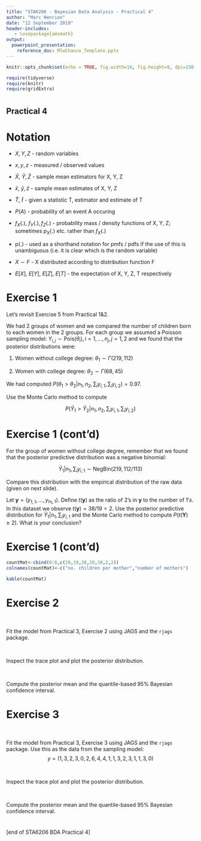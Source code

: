 ---
title: "STA6206 - Bayesian Data Analysis - Practical 4"
author: "Marc Henrion"
date: "12 September 2019"
header-includes:
   - \usepackage{amsmath}
output:
  powerpoint_presentation:
    reference_doc: MlwChanco_Template.pptx
---

```{r setup, include=FALSE, echo=F}
knitr::opts_chunk$set(echo = TRUE, fig.width=16, fig.height=9, dpi=150, highlight=T)

require(tidyverse)
require(knitr)
require(gridExtra)
```


#

## Practical 4

# Notation

* $X, Y, Z$ - random variables

* $x, y, z$ - measured / observed values

* $\bar{X}$, $\bar{Y}, \bar{Z}$ - sample mean estimators for X, Y, Z

* $\bar{x}$, $\bar{y}, \bar{z}$ - sample mean estimates of X, Y, Z

* $\hat{T}$, $\hat{t}$ - given a statistic T, estimator and estimate of T

* $P(A)$ - probability of an event A occuring

* $f_X(.)$, $f_Y(.), f_Z(.)$ - probability mass / density functions of X, Y, Z; sometimes $p_X(.)$ etc. rather than $f_X(.)$

* p(.) - used as a shorthand notation for pmfs / pdfs if the use of this is unambiguous (i.e. it is clear which is the random variable) 

* $X\sim F$ - X distributed according to distribution function F

* $E[X]$, $E[Y]$, $E[Z]$, $E[T]$ - the expectation of X, Y, Z, T respectively



# Exercise 1

Let's revisit Exercise 5 from Practical 1&2.

We had 2 groups of women and we compared the number of children born to each women in the 2 groups. For each group we assumed a Poisson sampling model: $Y_{i,j}\sim\mbox{Pois}(\theta_i), i=1,\ldots,n_j, j=1,2$ and we found that the posterior distributions were:

1. Women without college degree: $\theta_1\sim\Gamma(219,112)$

2. Women with college degree: $\theta_2\sim\Gamma(68,45)$

We had computed $P(\theta_1>\theta_2|n_1,n_2,\sum_iy_{i,1},\sum_i y_{i,2})=0.97$.

Use the Monte Carlo method to compute

$$P(\tilde{Y}_1>\tilde{Y}_2|n_1,n_2,\sum_iy_{i,1},\sum_i y_{i,2})$$


# Exercise 1 (cont'd)

For the group of women without college degree, remember that we found that the posterior predictive distribution was a negative binomial:

$$
\tilde{Y}_1|n_1,\sum_i y_{i,1}\sim\mbox{NegBin}(219,112/113)
$$

Compare this distribution with the empirical distribution of the raw data (given on next slide).

Let $\mathbf{y}=(y_{1,1},\ldots,y_{n_1,1})$. Define $t(\mathbf{y})$ as the ratio of 2's in $\mathbf{y}$ to the number of $1's$. In this dataset we observe $t(\mathbf{y})=38/19=2$. Use the posterior predictive distribution for $\tilde{Y}_1|n_1,\sum_i y_{i,1}$ and the Monte Carlo method to compute $P(t(\mathbf{Y})\geq2)$. What is your conclusion?


# Exercise 1 (cont'd)

```{r, echo=F}
countMat<-cbind(0:6,c(20,19,38,20,10,2,2))
colnames(countMat)<-c("no. children per mother","number of mothers")

kable(countMat)
```

# Exercise 2

$$\,$$

Fit the model from Practical 3, Exercise 2 using JAGS and the `rjags` package.

$$\,$$

Inspect the trace plot and plot the posterior distribution.

$$\,$$

Compute the posterior mean and the quantile-based 95% Bayesian confidence interval.


# Exercise 3

$$\,$$

Fit the model from Practical 3, Exercise 3 using JAGS and the `rjags` package.
Use this as the data from the sampling model:
$$y=(1, 3, 2, 3, 0, 2, 6, 4, 4, 1, 1, 3, 2, 3, 1, 1, 3, 0)$$

$$\,$$

Inspect the trace plot and plot the posterior distribution.

$$\,$$

Compute the posterior mean and the quantile-based 95% Bayesian confidence interval.



#

[end of STA6206 BDA Practical 4]
